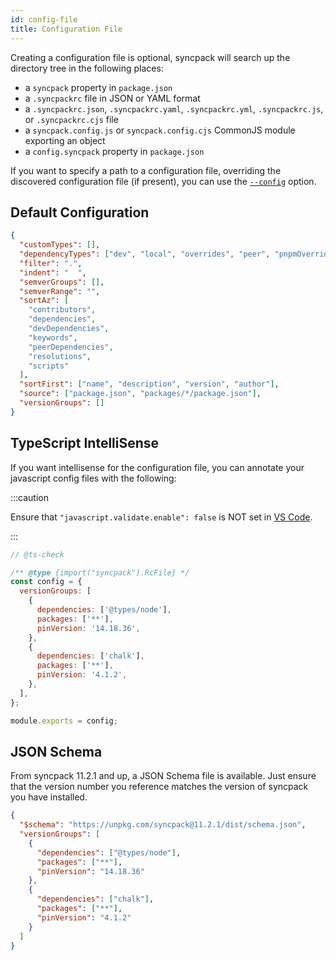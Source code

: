 ```yaml
---
id: config-file
title: Configuration File
---
```


Creating a configuration file is optional, syncpack will search up the directory tree in the
following places:

- a `syncpack` property in `package.json`
- a `.syncpackrc` file in JSON or YAML format
- a `.syncpackrc.json`, `.syncpackrc.yaml`, `.syncpackrc.yml`, `.syncpackrc.js`, or
  `.syncpackrc.cjs` file
- a `syncpack.config.js` or `syncpack.config.cjs` CommonJS module exporting an object
- a `config.syncpack` property in `package.json`

If you want to specify a path to a configuration file, overriding the discovered configuration file
(if present), you can use the [`--config`](./config-file.mdx) option.

## Default Configuration

```json
{
  "customTypes": [],
  "dependencyTypes": ["dev", "local", "overrides", "peer", "pnpmOverrides", "prod", "resolutions"],
  "filter": ".",
  "indent": "  ",
  "semverGroups": [],
  "semverRange": "",
  "sortAz": [
    "contributors",
    "dependencies",
    "devDependencies",
    "keywords",
    "peerDependencies",
    "resolutions",
    "scripts"
  ],
  "sortFirst": ["name", "description", "version", "author"],
  "source": ["package.json", "packages/*/package.json"],
  "versionGroups": []
}
```

## TypeScript IntelliSense

If you want intellisense for the configuration file, you can annotate your javascript config files
with the following:

:::caution

Ensure that `"javascript.validate.enable": false` is NOT set in
[VS Code](https://code.visualstudio.com/docs/getstarted/settings).

:::

```js title=".syncpackrc.js"
// @ts-check

/** @type {import("syncpack").RcFile} */
const config = {
  versionGroups: [
    {
      dependencies: ['@types/node'],
      packages: ['**'],
      pinVersion: '14.18.36',
    },
    {
      dependencies: ['chalk'],
      packages: ['**'],
      pinVersion: '4.1.2',
    },
  ],
};

module.exports = config;
```

## JSON Schema

From syncpack 11.2.1 and up, a JSON Schema file is available. Just ensure that the version number
you reference matches the version of syncpack you have installed.

```json title=".syncpackrc"
{
  "$schema": "https://unpkg.com/syncpack@11.2.1/dist/schema.json",
  "versionGroups": [
    {
      "dependencies": ["@types/node"],
      "packages": ["**"],
      "pinVersion": "14.18.36"
    },
    {
      "dependencies": ["chalk"],
      "packages": ["**"],
      "pinVersion": "4.1.2"
    }
  ]
}
```
